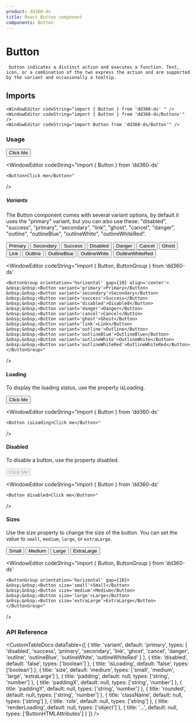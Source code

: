 ```yaml
---
product: dd360-ds
title: React Button component
components: Button
---
```


# Button

     button indicates a distinct action and executes a function. Text, icon, or a combination of the two express the action and are supported by the variant and occasionally a tooltip.

## Imports

    <WindowEditor codeString="import { Button } from 'dd360-ds' " />
    <WindowEditor codeString="import { Button } from 'dd360-ds/Buttons'" />
    <WindowEditor codeString="import Button from 'dd360-ds/Button'" />

### Usage

<ContainerComponentDoc className="w-fit">
    <Button>Click Me</Button>
</ContainerComponentDoc>

<WindowEditor
    codeString="import { Button } from 'dd360-ds'

    <Button>Click me</Button>"
/>

##### Variants

The Button component comes with several variant options, by default it uses the "primary" variant, but you can also use these: "disabled", "success", "primary", "secondary", "link",
"ghost", "cancel", "danger", "outline", "outlineBlue", "outlineWhite", "outlineWhiteRed".

<ContainerComponentDoc className="gap-y-2">
    <ButtonGroup orientation="horizontal" gap={10} align="center">
        <Button variant="primary">Primary</Button>
        <Button variant="secondary">Secondary</Button>
        <Button variant="success">Success</Button>
        <Button variant="disabled">Disabled</Button>
        <Button variant="danger">Danger</Button>
        <Button variant="cancel">Cancel</Button>
        <Button variant="ghost">Ghost</Button>
        <Button variant="link">Link</Button>
        <Button variant="outline">Outline</Button>
        <Button variant="outlineBlue">OutlineBlue</Button>
        <Button variant="outlineWhite">OutlineWhite</Button>
        <Button variant="outlineWhiteRed">OutlineWhiteRed</Button>
    </ButtonGroup>
</ContainerComponentDoc>

<WindowEditor
    codeString="import { Button, ButtonGroup } from 'dd360-ds'

    <ButtonGroup orientation='horizontal' gap={10} align='center'>
    &nbsp;&nbsp;<Button variant='primary'>Primary</Button>
    &nbsp;&nbsp;<Button variant='secondary'>Secondary</Button>
    &nbsp;&nbsp;<Button variant='success'>Success</Button>
    &nbsp;&nbsp;<Button variant='disabled'>Disabled</Button>
    &nbsp;&nbsp;<Button variant='danger'>Danger</Button>
    &nbsp;&nbsp;<Button variant='cancel'>Cancel</Button>
    &nbsp;&nbsp;<Button variant='ghost'>Ghost</Button>
    &nbsp;&nbsp;<Button variant='link'>Link</Button>
    &nbsp;&nbsp;<Button variant='outline'>Outline</Button>
    &nbsp;&nbsp;<Button variant='outlineBlue'>OutlineBlue</Button>
    &nbsp;&nbsp;<Button variant='outlineWhite'>OutlineWhite</Button>
    &nbsp;&nbsp;<Button variant='outlineWhiteRed'>OutlineWhiteRed</Button>
    </ButtonGroup>"

/>

#### Loading

To display the loading status, use the property isLoading.

<ContainerComponentDoc className="w-fit">
    <Button isLoading>Click Me</Button>
</ContainerComponentDoc>

<WindowEditor
    codeString="import { Button } from 'dd360-ds'

    <Button isLoading>Click me</Button>"

/>

#### Disabled

To disable a button, use the property disabled.

<ContainerComponentDoc className="w-fit">
    <Button disabled>Click Me</Button>
</ContainerComponentDoc>

<WindowEditor
    codeString="import { Button } from 'dd360-ds'

    <Button disabled>Click me</Button>"

/>

#### Sizes

Use the size property to change the size of the button. You can set the value to `small`, `medium`, `large`, or `extraLarge`.

<ContainerComponentDoc className="gap-y-2">
    <ButtonGroup orientation="horizontal" gap={10}>
        <Button size="small">Small</Button>
        <Button size="medium">Medium</Button>
        <Button size="large">Large</Button>
        <Button size="extraLarge">ExtraLarge</Button>
    </ButtonGroup>
</ContainerComponentDoc>

<WindowEditor
    codeString="import { Button, ButtonGroup } from 'dd360-ds'

    <ButtonGroup orientation='horizontal' gap={10}>
    &nbsp;&nbsp;<Button size='small'>Small</Button>
    &nbsp;&nbsp;<Button size='medium'>Medium</Button>
    &nbsp;&nbsp;<Button size='large'>Large</Button>
    &nbsp;&nbsp;<Button size='extraLarge'>ExtraLarge</Button>
    </ButtonGroup>"

/>

### API Reference

<CustomTableDocs
    dataTable={[
        {
            title: 'variant',
            default: 'primary',
            types: [
                'disabled',
                'success',
                'primary',
                'secondary',
                'link',
                'ghost',
                'cancel',
                'danger',
                'outline',
                'outlineBlue',
                'outlineWhite',
                'outlineWhiteRed'
            ]
        },
        { title: 'disabled', default: 'false', types: ['boolean'] },
        { title: 'isLoading', default: 'false', types: ['boolean'] },
        { title: 'size', default: 'medium', types: ['small', 'medium', 'large', 'extraLarge'] },
        { title: 'padding', default: null, types: ['string', 'number'] },
        { title: 'paddingX', default: null, types: ['string', 'number'] },
        { title: 'paddingY', default: null, types: ['string', 'number'] },
        { title: 'rounded', default: null, types: ['string', 'number'] },
        { title: 'className', default: null, types: ['string'] },
        { title: 'role', default: null, types: ['string'] },
        { title: 'renderLoading', default: null, types: ['object'] },
        { title: '...', default: null, types: ['ButtonHTMLAttributes'] }
    ]}
/>
